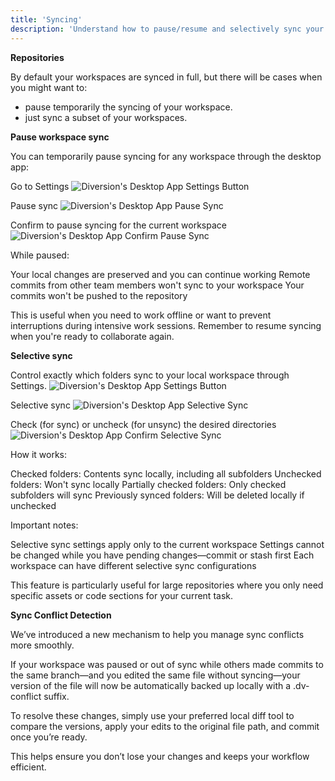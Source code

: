 ```yaml
---
title: 'Syncing'
description: 'Understand how to pause/resume and selectively sync your repositories'
---
```


**Repositories**

By default your workspaces are synced in full, but there will be cases when you might want to:

- pause temporarily the syncing of your workspace.
- just sync a subset of your workspaces.


**Pause workspace sync**

You can temporarily pause syncing for any workspace through the desktop app:

Go to Settings
<img src="/images/syncing/SettingsMenu.png" alt="Diversion's Desktop App Settings Button" />

Pause sync
<img src="/images/syncing/PauseSyncMenu.png" alt="Diversion's Desktop App Pause Sync" />

Confirm to pause syncing for the current workspace
<img src="/images/syncing/ConfirmPauseSyncMenu.png" alt="Diversion's Desktop App Confirm Pause Sync" />

While paused:

Your local changes are preserved and you can continue working
Remote commits from other team members won't sync to your workspace
Your commits won't be pushed to the repository

This is useful when you need to work offline or want to prevent interruptions during intensive work sessions. Remember to resume syncing when you're ready to collaborate again.

**Selective sync**

Control exactly which folders sync to your local workspace through Settings.
<img src="/images/syncing/SettingsMenu.png" alt="Diversion's Desktop App Settings Button" />

Selective sync
<img src="/images/syncing/SelectiveSyncMenu.png" alt="Diversion's Desktop App Selective Sync" />

Check (for sync) or uncheck (for unsync) the desired directories
<img src="/images/syncing/ConfirmSelectiveSyncMenu.png" alt="Diversion's Desktop App Confirm Selective Sync" />

How it works:

Checked folders: Contents sync locally, including all subfolders
Unchecked folders: Won't sync locally
Partially checked folders: Only checked subfolders will sync
Previously synced folders: Will be deleted locally if unchecked

Important notes:

Selective sync settings apply only to the current workspace
Settings cannot be changed while you have pending changes—commit or stash first
Each workspace can have different selective sync configurations

This feature is particularly useful for large repositories where you only need specific assets or code sections for your current task.

**Sync Conflict Detection**

We’ve introduced a new mechanism to help you manage sync conflicts more smoothly.

If your workspace was paused or out of sync while others made commits to the same branch—and you edited the same file without syncing—your version of the file will now be automatically backed up locally with a .dv-conflict suffix.

To resolve these changes, simply use your preferred local diff tool to compare the versions, apply your edits to the original file path, and commit once you’re ready.

This helps ensure you don’t lose your changes and keeps your workflow efficient.

